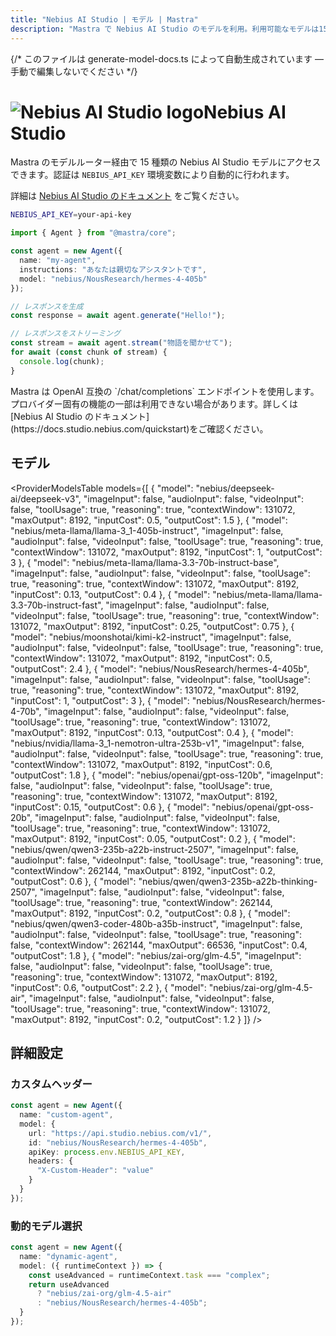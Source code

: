 ```yaml
---
title: "Nebius AI Studio | モデル | Mastra"
description: "Mastra で Nebius AI Studio のモデルを利用。利用可能なモデルは15件。"
---
```


{/* このファイルは generate-model-docs.ts によって自動生成されています — 手動で編集しないでください */}



# <img src="https://models.dev/logos/nebius.svg" alt="Nebius AI Studio logo" className="inline w-8 h-8 mr-2 align-middle dark:invert dark:brightness-0 dark:contrast-200" />Nebius AI Studio

Mastra のモデルルーター経由で 15 種類の Nebius AI Studio モデルにアクセスできます。認証は `NEBIUS_API_KEY` 環境変数により自動的に行われます。

詳細は [Nebius AI Studio のドキュメント](https://docs.studio.nebius.com/quickstart) をご覧ください。

```bash
NEBIUS_API_KEY=your-api-key
```

```typescript
import { Agent } from "@mastra/core";

const agent = new Agent({
  name: "my-agent",
  instructions: "あなたは親切なアシスタントです",
  model: "nebius/NousResearch/hermes-4-405b"
});

// レスポンスを生成
const response = await agent.generate("Hello!");

// レスポンスをストリーミング
const stream = await agent.stream("物語を聞かせて");
for await (const chunk of stream) {
  console.log(chunk);
}
```

<Callout type="info">
  Mastra は OpenAI 互換の `/chat/completions` エンドポイントを使用します。プロバイダー固有の機能の一部は利用できない場合があります。詳しくは [Nebius AI Studio のドキュメント](https://docs.studio.nebius.com/quickstart)をご確認ください。
</Callout>


## モデル

<ProviderModelsTable 
  models={[
  {
    "model": "nebius/deepseek-ai/deepseek-v3",
    "imageInput": false,
    "audioInput": false,
    "videoInput": false,
    "toolUsage": true,
    "reasoning": true,
    "contextWindow": 131072,
    "maxOutput": 8192,
    "inputCost": 0.5,
    "outputCost": 1.5
  },
  {
    "model": "nebius/meta-llama/llama-3_1-405b-instruct",
    "imageInput": false,
    "audioInput": false,
    "videoInput": false,
    "toolUsage": true,
    "reasoning": true,
    "contextWindow": 131072,
    "maxOutput": 8192,
    "inputCost": 1,
    "outputCost": 3
  },
  {
    "model": "nebius/meta-llama/llama-3.3-70b-instruct-base",
    "imageInput": false,
    "audioInput": false,
    "videoInput": false,
    "toolUsage": true,
    "reasoning": true,
    "contextWindow": 131072,
    "maxOutput": 8192,
    "inputCost": 0.13,
    "outputCost": 0.4
  },
  {
    "model": "nebius/meta-llama/llama-3.3-70b-instruct-fast",
    "imageInput": false,
    "audioInput": false,
    "videoInput": false,
    "toolUsage": true,
    "reasoning": true,
    "contextWindow": 131072,
    "maxOutput": 8192,
    "inputCost": 0.25,
    "outputCost": 0.75
  },
  {
    "model": "nebius/moonshotai/kimi-k2-instruct",
    "imageInput": false,
    "audioInput": false,
    "videoInput": false,
    "toolUsage": true,
    "reasoning": true,
    "contextWindow": 131072,
    "maxOutput": 8192,
    "inputCost": 0.5,
    "outputCost": 2.4
  },
  {
    "model": "nebius/NousResearch/hermes-4-405b",
    "imageInput": false,
    "audioInput": false,
    "videoInput": false,
    "toolUsage": true,
    "reasoning": true,
    "contextWindow": 131072,
    "maxOutput": 8192,
    "inputCost": 1,
    "outputCost": 3
  },
  {
    "model": "nebius/NousResearch/hermes-4-70b",
    "imageInput": false,
    "audioInput": false,
    "videoInput": false,
    "toolUsage": true,
    "reasoning": true,
    "contextWindow": 131072,
    "maxOutput": 8192,
    "inputCost": 0.13,
    "outputCost": 0.4
  },
  {
    "model": "nebius/nvidia/llama-3_1-nemotron-ultra-253b-v1",
    "imageInput": false,
    "audioInput": false,
    "videoInput": false,
    "toolUsage": true,
    "reasoning": true,
    "contextWindow": 131072,
    "maxOutput": 8192,
    "inputCost": 0.6,
    "outputCost": 1.8
  },
  {
    "model": "nebius/openai/gpt-oss-120b",
    "imageInput": false,
    "audioInput": false,
    "videoInput": false,
    "toolUsage": true,
    "reasoning": true,
    "contextWindow": 131072,
    "maxOutput": 8192,
    "inputCost": 0.15,
    "outputCost": 0.6
  },
  {
    "model": "nebius/openai/gpt-oss-20b",
    "imageInput": false,
    "audioInput": false,
    "videoInput": false,
    "toolUsage": true,
    "reasoning": true,
    "contextWindow": 131072,
    "maxOutput": 8192,
    "inputCost": 0.05,
    "outputCost": 0.2
  },
  {
    "model": "nebius/qwen/qwen3-235b-a22b-instruct-2507",
    "imageInput": false,
    "audioInput": false,
    "videoInput": false,
    "toolUsage": true,
    "reasoning": true,
    "contextWindow": 262144,
    "maxOutput": 8192,
    "inputCost": 0.2,
    "outputCost": 0.6
  },
  {
    "model": "nebius/qwen/qwen3-235b-a22b-thinking-2507",
    "imageInput": false,
    "audioInput": false,
    "videoInput": false,
    "toolUsage": true,
    "reasoning": true,
    "contextWindow": 262144,
    "maxOutput": 8192,
    "inputCost": 0.2,
    "outputCost": 0.8
  },
  {
    "model": "nebius/qwen/qwen3-coder-480b-a35b-instruct",
    "imageInput": false,
    "audioInput": false,
    "videoInput": false,
    "toolUsage": true,
    "reasoning": false,
    "contextWindow": 262144,
    "maxOutput": 66536,
    "inputCost": 0.4,
    "outputCost": 1.8
  },
  {
    "model": "nebius/zai-org/glm-4.5",
    "imageInput": false,
    "audioInput": false,
    "videoInput": false,
    "toolUsage": true,
    "reasoning": true,
    "contextWindow": 131072,
    "maxOutput": 8192,
    "inputCost": 0.6,
    "outputCost": 2.2
  },
  {
    "model": "nebius/zai-org/glm-4.5-air",
    "imageInput": false,
    "audioInput": false,
    "videoInput": false,
    "toolUsage": true,
    "reasoning": true,
    "contextWindow": 131072,
    "maxOutput": 8192,
    "inputCost": 0.2,
    "outputCost": 1.2
  }
]}
/>

## 詳細設定

### カスタムヘッダー

```typescript
const agent = new Agent({
  name: "custom-agent",
  model: {
    url: "https://api.studio.nebius.com/v1/",
    id: "nebius/NousResearch/hermes-4-405b",
    apiKey: process.env.NEBIUS_API_KEY,
    headers: {
      "X-Custom-Header": "value"
    }
  }
});
```


### 動的モデル選択

```typescript
const agent = new Agent({
  name: "dynamic-agent",
  model: ({ runtimeContext }) => {
    const useAdvanced = runtimeContext.task === "complex";
    return useAdvanced 
      ? "nebius/zai-org/glm-4.5-air"
      : "nebius/NousResearch/hermes-4-405b";
  }
});
```
